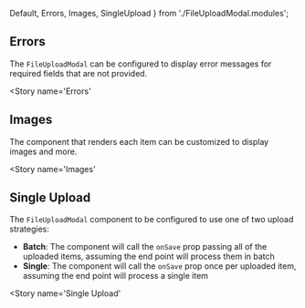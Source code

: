   Default,
  Errors,
  Images,
  SingleUpload
} from './FileUploadModal.modules';

<Meta
  title='Components/Semantic UI/FileUploadModal'
  component={FileUploadModal}
/>

<DocHeader
  item={FileUploadModal}
/>

<Canvas>
  <Story
    name='Default'
  >
    <Default />
  </Story>
</Canvas>

<PropsTable
  item={FileUploadModal}
/>

## Errors
The `FileUploadModal` can be configured to display error messages for required fields that are not provided.

<Story
  name='Errors'
>
  <Errors />
</Story>

## Images
The component that renders each item can be customized to display images and more.

<Story
  name='Images'
>
  <Images />
</Story>

## Single Upload
The `FileUploadModal` component to be configured to use one of two upload strategies:
- **Batch**: The component will call the `onSave` prop passing all of the uploaded items, assuming the end point will process them in batch
- **Single**: The component will call the `onSave` prop once per uploaded item, assuming the end point will process a single item

<Story
  name='Single Upload'
>
  <SingleUpload />
</Story>
